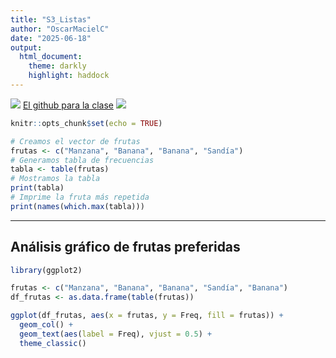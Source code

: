 ```yaml
---
title: "S3_Listas"
author: "OscarMacielC"
date: "2025-06-18"
output: 
  html_document:
    theme: darkly
    highlight: haddock
---
```


![](https://www.oscarmacielc.com/_next/image?url=%2F_next%2Fstatic%2Fmedia%2FOscarLogo.cdfce2e5.png&w=64&q=75) [El github para la clase](https://github.com/OscarMacielC/RHerramientasProductividad) ![](https://www.oscarmacielc.com/_next/image?url=%2F_next%2Fstatic%2Fmedia%2FOscarLogo.cdfce2e5.png&w=64&q=75)

```r
knitr::opts_chunk$set(echo = TRUE)
```

```r
# Creamos el vector de frutas
frutas <- c("Manzana", "Banana", "Banana", "Sandía")
# Generamos tabla de frecuencias
tabla <- table(frutas)
# Mostramos la tabla
print(tabla)
# Imprime la fruta más repetida
print(names(which.max(tabla)))  
```

---
## Análisis gráfico de frutas preferidas

```r
library(ggplot2)

frutas <- c("Manzana", "Banana", "Banana", "Sandía", "Banana")
df_frutas <- as.data.frame(table(frutas))

ggplot(df_frutas, aes(x = frutas, y = Freq, fill = frutas)) +
  geom_col() +
  geom_text(aes(label = Freq), vjust = 0.5) +
  theme_classic()
```
